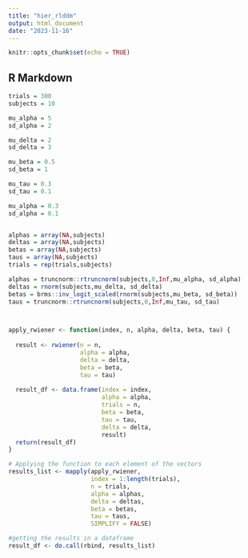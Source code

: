 ```yaml
---
title: "hier_rlddm"
output: html_document
date: "2023-11-16"
---
```


```r
knitr::opts_chunk$set(echo = TRUE)
```

## R Markdown

```r
trials = 300
subjects = 10

mu_alpha = 5
sd_alpha = 2

mu_delta = 2
sd_delta = 3

mu_beta = 0.5
sd_beta = 1

mu_tau = 0.3
sd_tau = 0.1

mu_alpha = 0.3
sd_alpha = 0.1


alphas = array(NA,subjects)
deltas = array(NA,subjects)
betas = array(NA,subjects)
taus = array(NA,subjects)
trials = rep(trials,subjects)

alphas = truncnorm::rtruncnorm(subjects,0,Inf,mu_alpha, sd_alpha)
deltas = rnorm(subjects,mu_delta, sd_delta)
betas = brms::inv_logit_scaled(rnorm(subjects,mu_beta, sd_beta))
taus = truncnorm::rtruncnorm(subjects,0,Inf,mu_tau, sd_tau)



apply_rwiener <- function(index, n, alpha, delta, beta, tau) {
  
  result <- rwiener(n = n,
                    alpha = alpha,
                    delta = delta,
                    beta = beta,
                    tau = tau)
  
  result_df <- data.frame(index = index,
                          alpha = alpha,
                          trials = n,
                          beta = beta,
                          tau = tau,
                          delta = delta,
                          result)
  return(result_df)
}
```


```r
# Applying the function to each element of the vectors
results_list <- mapply(apply_rwiener,
                       index = 1:length(trials), 
                       n = trials,
                       alpha = alphas,
                       delta = deltas, 
                       beta = betas,
                       tau = taus,
                       SIMPLIFY = FALSE)

#getting the results in a dataframe
result_df <- do.call(rbind, results_list)

```

